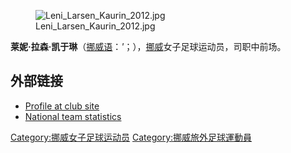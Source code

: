 [[File:Leni_Larsen_Kaurin_2012.jpg|thumb]]

'''莱妮·拉森·凯于琳'''（[[挪威语|挪威语]]：'''{{lang|no|Leni Larsen Kaurin}}''；{{bd|1981年|3月21日}}），[[挪威|挪威]]女子足球运动员，司职中前场。

==外部链接==
*[https://web.archive.org/web/20120209155958/http://askerfk.no/default.asp?p=showExtra&id=%7BD41E3DA0-C8A5-4B4B-9AF7-4AE70245ECED%7D Profile at club site]
*[http://www.fotball.no/histstat.asp?WCI=wiPerson&wce=ceNationMatches&PersonId=356064&OrgElementId=198851 National team statistics] {{Wayback|url=http://www.fotball.no/histstat.asp?WCI=wiPerson&wce=ceNationMatches&PersonId=356064&OrgElementId=198851 |date=20120207201616 }}

{{Norway-stub}}

{{DEFAULTSORT:Larsen Kaurin, Leni}}
[[Category:挪威女子足球运动员|Category:挪威女子足球运动员]]
[[Category:挪威旅外足球運動員|Category:挪威旅外足球運動員]]